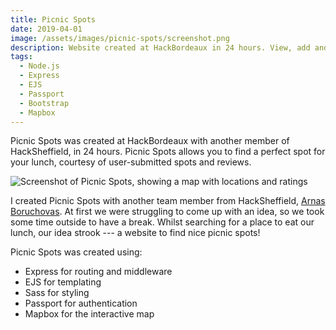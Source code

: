 ```yaml
---
title: Picnic Spots
date: 2019-04-01
image: /assets/images/picnic-spots/screenshot.png
description: Website created at HackBordeaux in 24 hours. View, add and review the best places to eat your tuna sandwiches.
tags:
  - Node.js
  - Express
  - EJS
  - Passport
  - Bootstrap
  - Mapbox
---
```


Picnic Spots was created at HackBordeaux with another member of HackSheffield, in 24 hours. Picnic Spots allows you to find a perfect spot for your lunch, courtesy of user-submitted spots and reviews.

![Screenshot of Picnic Spots, showing a map with locations and ratings](/assets/images/picnic-spots/screenshot.png)

I created Picnic Spots with another team member from HackSheffield, [Arnas Boruchovas](https://arnas.codes). At first we were struggling to come up with an idea, so we took some time outside to have a break. Whilst searching for a place to eat our lunch, our idea strook --- a website to find nice picnic spots!

Picnic Spots was created using:

- Express for routing and middleware
- EJS for templating
- Sass for styling
- Passport for authentication
- Mapbox for the interactive map
